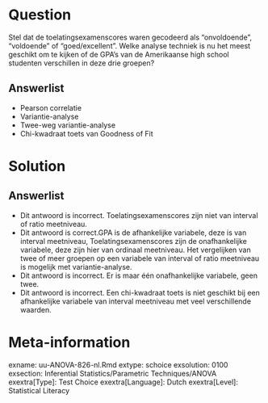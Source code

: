 Question
========
  
Stel dat de toelatingsexamenscores waren gecodeerd als “onvoldoende”, “voldoende” of “goed/excellent”. Welke analyse techniek is nu het meest geschikt om te kijken of de GPA’s van de Amerikaanse high school studenten verschillen in deze drie groepen? 
  
Answerlist
----------
* Pearson correlatie
* Variantie-analyse
* Twee-weg variantie-analyse
* Chi-kwadraat toets van Goodness of Fit 


Solution
========
  

Answerlist
----------
* Dit antwoord is incorrect. Toelatingsexamenscores zijn niet van interval of ratio meetniveau. 
* Dit antwoord is correct.GPA is de afhankelijke variabele, deze is van interval meetniveau, Toelatingsexamenscores zijn de onafhankelijke variabele, deze zijn hier van ordinaal meetniveau. Het vergelijken van twee of meer groepen op een variabele van interval of ratio meetniveau is mogelijk met variantie-analyse. 
* Dit antwoord is incorrect. Er is maar één onafhankelijke variabele, geen twee.  
* Dit antwoord is incorrect. Een chi-kwadraat toets is niet geschikt bij een afhankelijke variabele van interval meetniveau met veel verschillende waarden. 

Meta-information
================
exname: uu-ANOVA-826-nl.Rmd
extype: schoice
exsolution: 0100
exsection: Inferential Statistics/Parametric Techniques/ANOVA
exextra[Type]: Test Choice
exextra[Language]: Dutch
exextra[Level]: Statistical Literacy